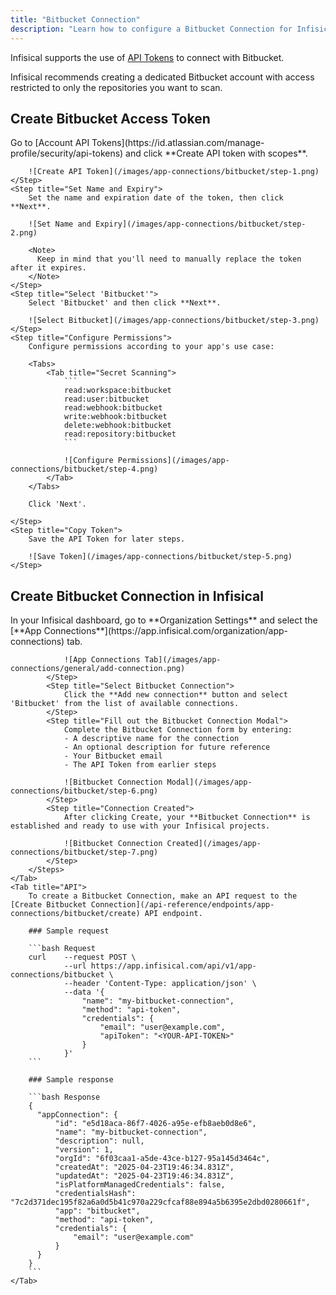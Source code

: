 ```yaml
---
title: "Bitbucket Connection"
description: "Learn how to configure a Bitbucket Connection for Infisical."
---
```


Infisical supports the use of [API Tokens](https://support.atlassian.com/bitbucket-cloud/docs/api-tokens/) to connect with Bitbucket.

<Tip>
    Infisical recommends creating a dedicated Bitbucket account with access restricted to only the repositories you want to scan.
</Tip>

## Create Bitbucket Access Token

<Steps>
    <Step title="Create API Token">
        Go to [Account API Tokens](https://id.atlassian.com/manage-profile/security/api-tokens) and click **Create API token with scopes**.

        ![Create API Token](/images/app-connections/bitbucket/step-1.png)
    </Step>
    <Step title="Set Name and Expiry">
        Set the name and expiration date of the token, then click **Next**.

        ![Set Name and Expiry](/images/app-connections/bitbucket/step-2.png)

        <Note>
          Keep in mind that you'll need to manually replace the token after it expires.
        </Note>
    </Step>
    <Step title="Select 'Bitbucket'">
        Select 'Bitbucket' and then click **Next**.

        ![Select Bitbucket](/images/app-connections/bitbucket/step-3.png)
    </Step>
    <Step title="Configure Permissions">
        Configure permissions according to your app's use case:

        <Tabs>
            <Tab title="Secret Scanning">
                ```
                read:workspace:bitbucket
                read:user:bitbucket
                read:webhook:bitbucket
                write:webhook:bitbucket
                delete:webhook:bitbucket
                read:repository:bitbucket
                ```

                ![Configure Permissions](/images/app-connections/bitbucket/step-4.png)
            </Tab>
        </Tabs>

        Click 'Next'.

    </Step>
    <Step title="Copy Token">
        Save the API Token for later steps.

        ![Save Token](/images/app-connections/bitbucket/step-5.png)
    </Step>
</Steps>

## Create Bitbucket Connection in Infisical

<Tabs>
    <Tab title="Infisical UI">
        <Steps>
            <Step title="Navigate to App Connections">
                In your Infisical dashboard, go to **Organization Settings** and select the [**App Connections**](https://app.infisical.com/organization/app-connections) tab.

                ![App Connections Tab](/images/app-connections/general/add-connection.png)
            </Step>
            <Step title="Select Bitbucket Connection">
                Click the **Add new connection** button and select 'Bitbucket' from the list of available connections.
            </Step>
            <Step title="Fill out the Bitbucket Connection Modal">
                Complete the Bitbucket Connection form by entering:
                - A descriptive name for the connection
                - An optional description for future reference
                - Your Bitbucket email
                - The API Token from earlier steps

                ![Bitbucket Connection Modal](/images/app-connections/bitbucket/step-6.png)
            </Step>
            <Step title="Connection Created">
                After clicking Create, your **Bitbucket Connection** is established and ready to use with your Infisical projects.

                ![Bitbucket Connection Created](/images/app-connections/bitbucket/step-7.png)
            </Step>
        </Steps>
    </Tab>
    <Tab title="API">
        To create a Bitbucket Connection, make an API request to the [Create Bitbucket Connection](/api-reference/endpoints/app-connections/bitbucket/create) API endpoint.

        ### Sample request

        ```bash Request
        curl    --request POST \
                --url https://app.infisical.com/api/v1/app-connections/bitbucket \
                --header 'Content-Type: application/json' \
                --data '{
                    "name": "my-bitbucket-connection",
                    "method": "api-token",
                    "credentials": {
                        "email": "user@example.com",
                        "apiToken": "<YOUR-API-TOKEN>"
                    }
                }'
        ```

        ### Sample response

        ```bash Response
        {
          "appConnection": {
              "id": "e5d18aca-86f7-4026-a95e-efb8aeb0d8e6",
              "name": "my-bitbucket-connection",
              "description": null,
              "version": 1,
              "orgId": "6f03caa1-a5de-43ce-b127-95a145d3464c",
              "createdAt": "2025-04-23T19:46:34.831Z",
              "updatedAt": "2025-04-23T19:46:34.831Z",
              "isPlatformManagedCredentials": false,
              "credentialsHash": "7c2d371dec195f82a6a0d5b41c970a229cfcaf88e894a5b6395e2dbd0280661f",
              "app": "bitbucket",
              "method": "api-token",
              "credentials": {
                  "email": "user@example.com"
              }
          }
        }
        ```
    </Tab>
</Tabs>
